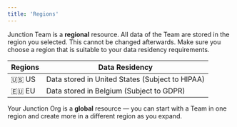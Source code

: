 ```yaml
---
title: 'Regions'
---
```


Junction Team is a **regional** resource. All data of the Team are stored in the region you selected. This
cannot be changed afterwards. Make sure you choose a region that is suitable to your data residency requirements.

| Regions | Data Residency                                     |
| ------- | -------------------------------------------------- |
| 🇺🇸 US      | Data stored in United States (Subject to HIPAA) |
| 🇪🇺 EU      | Data stored in Belgium (Subject to GDPR)        |

Your Junction Org is a **global** resource — you can start with a Team in one region and create more in a different
region as you expand.